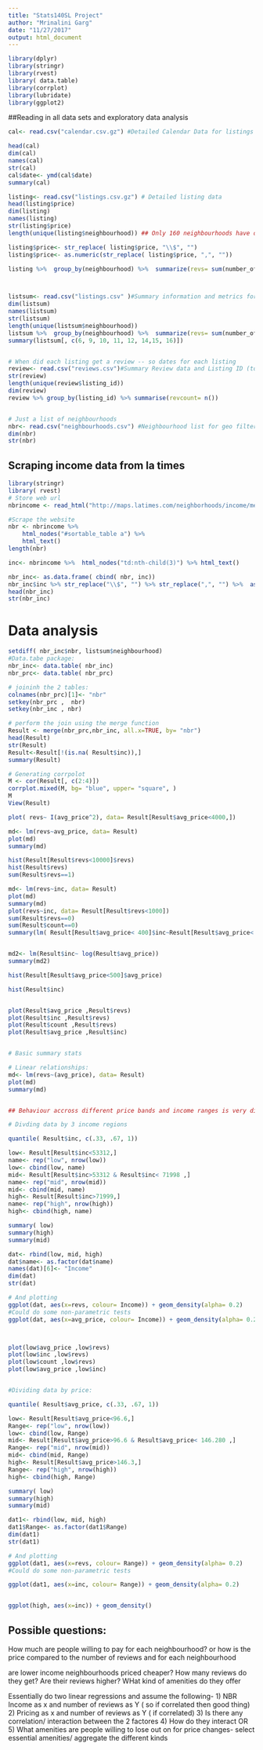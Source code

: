 ```yaml
---
title: "Stats140SL Project"
author: "Mrinalini Garg"
date: "11/27/2017"
output: html_document
---
```


```r
library(dplyr)
library(stringr)
library(rvest)
library( data.table)
library(corrplot)
library(lubridate)
library(ggplot2)
```


##Reading in all data sets  and exploratory data analysis 
```r

cal<- read.csv("calendar.csv.gz") #Detailed Calendar Data for listings in Los Angeles

head(cal)
dim(cal)
names(cal)
str(cal)
cal$date<- ymd(cal$date)
summary(cal)

listing<- read.csv("listings.csv.gz") # Detailed listing data
head(listing$price)
dim(listing)
names(listing)
str(listing$price)
length(unique(listing$neighbourhood)) ## Only 160 neighbourhoods have data-- somehow differently named neighbourhoods 

listing$price<- str_replace( listing$price, "\\$", "")
listing$price<- as.numeric(str_replace( listing$price, ",", ""))

listing %>%  group_by(neighbourhood) %>%  summarize(revs= sum(number_of_reviews), avgrating= mean(review_scores_rating, na.rm=T), avg_price= mean(price, na.rm=T), count= n()) %>%  arrange(desc(revs)) # Now join with nbr and income table



listsum<- read.csv("listings.csv" )#Summary information and metrics for listings in Los Angeles 
dim(listsum)
names(listsum)
str(listsum)
length(unique(listsum$neighbourhood))
listsum %>%  group_by(neighbourhood) %>%  summarize(revs= sum(number_of_reviews)/n(), avg_price= mean(price, na.rm=T), count= n()) %>%  arrange(desc(revs))-> nbr_prc
summary(listsum[, c(6, 9, 10, 11, 12, 14,15, 16)])


# When did each listing get a review -- so dates for each listing 
review<- read.csv("reviews.csv")#Summary Review data and Listing ID (to facilitate time based analytics and visualisations linked to a listing).
str(review)
length(unique(review$listing_id))
dim(review)
review %>% group_by(listing_id) %>% summarise(revcount= n())


# Just a list of neighbourhoods
nbr<- read.csv("neighbourhoods.csv") #Neighbourhood list for geo filter. Sourced from city or open source GIS files
dim(nbr)
str(nbr)

```
 
 
## Scraping income data from la times 

```r
library(stringr)
library( rvest)
# Store web url
nbrincome <- read_html("http://maps.latimes.com/neighborhoods/income/median/neighborhood/list/")

#Scrape the website
nbr <- nbrincome %>% 
    html_nodes("#sortable_table a") %>%
    html_text() 
length(nbr)

inc<- nbrincome %>%  html_nodes("td:nth-child(3)") %>% html_text() 

nbr_inc<- as.data.frame( cbind( nbr, inc))
nbr_inc$inc %>% str_replace("\\$", "") %>% str_replace(",", "") %>%  as.numeric() -> nbr_inc$inc
head(nbr_inc)
str(nbr_inc)

```

# Data analysis

```r
setdiff( nbr_inc$nbr, listsum$neighbourhood)
#Data.tabe package: 
nbr_inc<- data.table( nbr_inc)
nbr_prc<- data.table( nbr_prc)

# joininh the 2 tables:
colnames(nbr_prc)[1]<- "nbr"
setkey(nbr_prc ,  nbr)
setkey(nbr_inc , nbr)

# perform the join using the merge function
Result <- merge(nbr_prc,nbr_inc, all.x=TRUE, by= "nbr")
head(Result)
str(Result)
Result<-Result[!(is.na( Result$inc)),]
summary(Result)

# Generating corrpolot 
M <- cor(Result[, c(2:4)])
corrplot.mixed(M, bg= "blue", upper= "square", )
M
View(Result)

plot( revs~ I(avg_price^2), data= Result[Result$avg_price<4000,])

md<- lm(revs~avg_price, data= Result)
plot(md)
summary(md)

hist(Result[Result$revs<10000]$revs)
hist(Result$revs)
sum(Result$revs==1)

md<- lm(revs~inc, data= Result)
plot(md)
summary(md)
plot(revs~inc, data= Result[Result$revs<1000])
sum(Result$revs==0)
sum(Result$count==0)
summary(lm( Result[Result$avg_price< 400]$inc~Result[Result$avg_price< 400]$avg_price))


md2<- lm(Result$inc~ log(Result$avg_price))
summary(md2)

hist(Result[Result$avg_price<500]$avg_price)

hist(Result$inc)



```


```r

plot(Result$avg_price ,Result$revs)
plot(Result$inc ,Result$revs)
plot(Result$count ,Result$revs)
plot(Result$avg_price ,Result$inc)


# Basic summary stats

# Linear relationships:
md<- lm(revs~(avg_price), data= Result)
plot(md)
summary(md)


## Behaviour accross different price bands and income ranges is very different and needs to be further segmented 

# Divding data by 3 income regions 

quantile( Result$inc, c(.33, .67, 1))

low<- Result[Result$inc<53312,]
name<- rep("low", nrow(low))
low<- cbind(low, name)
mid<- Result[Result$inc>53312 & Result$inc< 71998 ,]
name<- rep("mid", nrow(mid))
mid<- cbind(mid, name)
high<- Result[Result$inc>71999,]
name<- rep("high", nrow(high))
high<- cbind(high, name)

summary( low)
summary(high)
summary(mid)

dat<- rbind(low, mid, high)
dat$name<- as.factor(dat$name)
names(dat)[6]<- "Income"
dim(dat)
str(dat)

# And plotting 
ggplot(dat, aes(x=revs, colour= Income)) + geom_density(alpha= 0.2)
#Could do some non-parametric tests 
ggplot(dat, aes(x=avg_price, colour= Income)) + geom_density(alpha= 0.2)



plot(low$avg_price ,low$revs)
plot(low$inc ,low$revs)
plot(low$count ,low$revs)
plot(low$avg_price ,low$inc)


#Dividing data by price:

quantile( Result$avg_price, c(.33, .67, 1))

low<- Result[Result$avg_price<96.6,]
Range<- rep("low", nrow(low))
low<- cbind(low, Range)
mid<- Result[Result$avg_price>96.6 & Result$avg_price< 146.280 ,]
Range<- rep("mid", nrow(mid))
mid<- cbind(mid, Range)
high<- Result[Result$avg_price>146.3,]
Range<- rep("high", nrow(high))
high<- cbind(high, Range)

summary( low)
summary(high)
summary(mid)

dat1<- rbind(low, mid, high)
dat1$Range<- as.factor(dat1$Range)
dim(dat1)
str(dat1)

# And plotting 
ggplot(dat1, aes(x=revs, colour= Range)) + geom_density(alpha= 0.2)
#Could do some non-parametric tests 

ggplot(dat1, aes(x=inc, colour= Range)) + geom_density(alpha= 0.2)


ggplot(high, aes(x=inc)) + geom_density()

```


## Possible questions: 
How much are people willing to pay for each neighbourhood? or how is the price compared to the number of reviews and for each neighbourhood

are lower income neighbourhoods priced cheaper? 
How many reviews do they get? 
Are their reviews higher?
WHat kind of amenities do they offer 


Essentially do two linear regressions and assume the following- 
 1) NBR Income as x and number of reviews as Y ( so if correlated then good thing)
 2) Pricing as x and number of reviews as Y ( if correlated)
 3) Is there any correlation/ interaction between the 2 factores 
 4) How do they interact 
 OR 
 5) What amenities are people willing to lose out on for price changes- select essential amenities/ aggregate the different kinds
